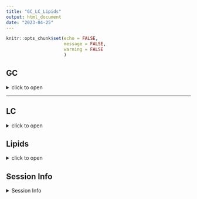 ```yaml
---
title: "GC_LC_Lipids"
output: html_document
date: "2023-04-25"
---
```


```r
knitr::opts_chunk$set(echo = FALSE,
                      message = FALSE,
                      warning = FALSE
                      )
```

## GC

<details>
  <summary>click to open</summary>


```r
tar_read(gg_GC)
```

</details>

---

## LC

<details>
  <summary>click to open</summary>
 

```r
#tar_read(gg_LC)
```

</details>

## Lipids

<details>
  <summary>click to open</summary>
 

```r

tar_read(gg_Lipid)

```

</details>


## Session Info 

<details>
  <summary> Session Info </summary>

Date run: `r Sys.Date()`

```r
sessionInfo()
```

</details>